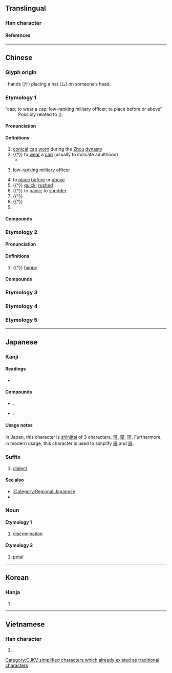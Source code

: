 {{character info/new}}
==Translingual==
{{ja-forms|[[弁]]|[[辩]]、[[辨]]、[[瓣]]|[[辯]]、[[辨]]、[[瓣]]}}

===Han character===
{{Han char|rn=55|rad=廾|as=02|sn=5|four=23440|canj=IT,XIT|ids=⿱厶廾}}

====References====
{{Han ref|kx=0353.110|dkj=09588|dj=0668.110|hdz=10514.070|uh=5F01}}

----

==Chinese==
{{zh-forms}}

===Glyph origin===
{{Han etym}}
{{Han compound|ls=i|厶|廾}}: hands (廾) placing a hat (厶) on someone’s head.

===Etymology 1===
; “cap; to wear a cap; low-ranking military officer; to place before or above”
: Possibly related to {{och-l|冕|crown}} ({{zh-ref|Wang, 1982}}).

====Pronunciation====
{{zh-pron
|m=biàn
|c=bin6
|mc=y
|oc=y
|ma=
|cat=n,v,a,pn
}}

====Definitions====
{{zh-hanzi}}

# [[conic]]al [[cap]] [[worn]] during the [[Zhou]] [[dynasty]]
# {{†}} {{lb|zh|of a man}} to [[wear]] a [[cap]] (usually to indicate adulthood)
#* {{zh-x|未 幾 見 兮，突 而 弁 兮。|When you see him after not a long time, Lo! he is '''wearing the cap'''!|ref=Shijing}}
# {{lb|zh|historical}} [[low]]-[[rank]]ing [[military]] [[officer]]
# to [[place]] [[before]] or [[above]]
# {{†}} [[quick]]; [[rushed]]
# {{†}} to [[panic]]; to [[shudder]]
# {{†}} {{zh-alt-form|卞|to wrestle with bare hands}}
# {{†}} {{zh-alt-form|卞|tr=Biàn|a county in Shandong}}
# {{surname|lang=zh}}

====Compounds====
{{zh-der|弁絰|弁髦|弁言|弁目|弁冕|將弁|員弁|武弁|皮弁|棄如弁髦|爵弁|會弁|馬弁|韋弁|頍弁}}

===Etymology 2===

====Pronunciation====
{{zh-pron
|m=pán
|c=pun4
|ma=
|cat=n
}}

====Definitions====
{{zh-hanzi}}

# {{†}} [[happy]]

====Compounds====
{{zh-der|小弁}}

===Etymology 3===
{{zh-see|辯|ss}}

===Etymology 4===
{{zh-see|辨|ss}}

===Etymology 5===
{{zh-see|辮|ss}}

----

==Japanese==

===Kanji===
{{ja-kanji|grade=5|rs=廾02|style=s|kyu=辨,瓣,辯}}

====Readings====
* {{ja-readings|goon=[[べん]] (ben)|kanon=[[へん]] (hen), [[はん]] (han)|kun=[[かんむり]] (kammuri), [[わける]] (wakeru), [[わきまえる]] (wakimaeru)}}

====Compounds====
* {{m|ja|関西弁||Kansai dialect|tr=kansaiben|sc=Jpan}}.
* {{m|ja|花弁||petal|tr=kaben|sc=Jpan}}.
<!-- WTF? Why do 花びら and　花弁 mean the same, look so similar and yet are spoken completely different?　-->

====Usage notes====
In Japan, this character is [[shinjitai]] of 3 characters, [[辨]], [[瓣]], [[辯]]. Furthermore, in modern usage, this character is used to simplify [[辮]] and [[辦]].

===Suffix===
{{ja-pos|suffix|べん|kyu=辯}}

# [[dialect]]

====See also====
* [[:Category:Regional Japanese]]
* {{ja-r|方言|ほうげん|gloss=dialect}}

===Noun===

====Etymology 1====

{{ja-noun|べん|rom=ben|kyu=辨}}

# [[discrimination]]

====Etymology 2====

{{ja-noun|べん|rom=ben|kyu=瓣}}

# [[petal]]

----

==Korean==

===Hanja===
{{ko-hanja|hangeul=[[변]], [[반]]|eumhun=|rv=byeon, ban|mr=pyŏn, pan|y=pyen, pan}}

# {{defn|lang=ko|sort=廾02}}

----

==Vietnamese==

===Han character===
{{vi-hantu|rs=廾02|[[biền]], [[biện]]}}

# {{defn|lang=vi|sort=廾02}}

[[Category:CJKV simplified characters which already existed as traditional characters]]